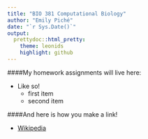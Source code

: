 ```yaml
---
title: "BIO 381 Computational Biology"
author: "Emily Piché"
date: "`r Sys.Date()`"
output:
  prettydoc::html_pretty:
    theme: leonids
    highlight: github
---
```




####My homework assignments will live here:

* Like so! 
    + first item
    + second item

####And here is how you make a link!

* [Wikipedia](http://www.wikipedia.org)




